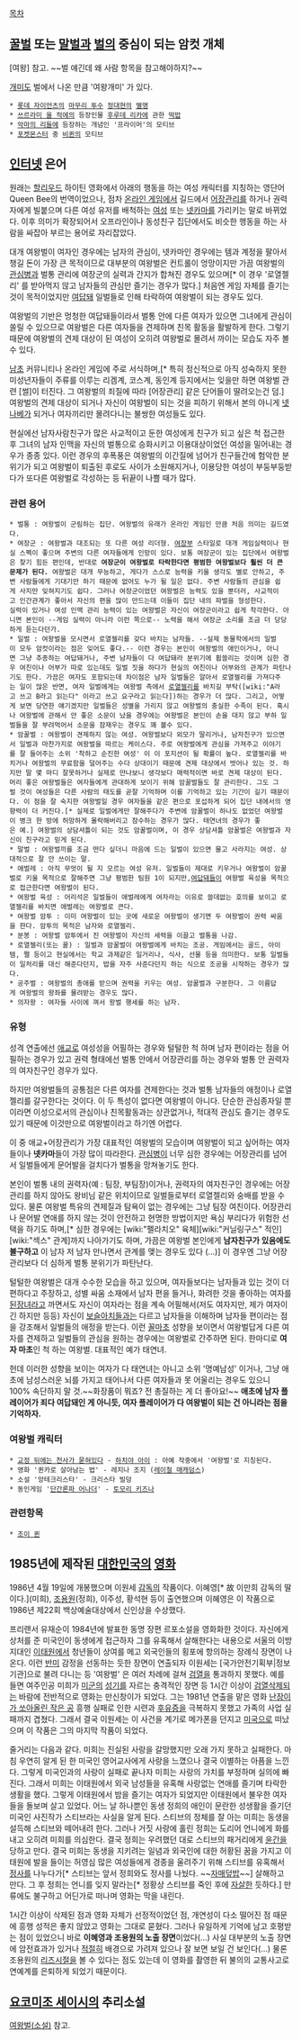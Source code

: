 [[목차]]

== [[꿀벌]] 또는 [[말벌]]과 [[벌]]의 중심이 되는 암컷 개체 ==
[여왕] 참고. ~~벌 얘긴데 왜 사람 항목을 참고해야하지?~~

[[개미]]도 벌에서 나온 만큼 '여왕개미' 가 있다.

 * [[롯데 자이언츠]]의 [[마무리 투수]] [[정대현]]의 [[별명]]
 * [[쓰르라미 울 적에]]의 등장인물 [[후루데 리카]]에 관한 [[떡밥]]
 * [[악마의 리들]]에 등장하는 개념인 '프라이머'의 모티브
 * [[포켓몬스터]] 중 [[비퀸]]의 모티브

== [[인터넷]] 은어 ==
원래는 [[할리우드]] 하이틴 영화에서 아래의 행동을 하는 여성 캐릭터를 지칭하는 영단어 Queen Bee의 번역이었으나, 점차 [[온라인 게임]]에서 길드에서 [[어장관리]]를 하거나 권력자에게 빌붙으며 다른 여성 유저를 배척하는 [[여성]] 또는 [[넷카마]]를 가리키는 말로 바뀌었다. 이후 의미가 확장되어서 오프라인이나 동성친구 집단에서도 비슷한 행동을 하는 사람을 싸잡아 부르는 용어로 자리잡았다.

대개 여왕벌이 여자인 경우에는 남자의 관심이, 넷카마인 경우에는 템과 계정을 팔아서 챙길 돈이 가장 큰 목적이므로 대부분의 여왕벌은 컨트롤이 엉망이지만 가끔 여왕벌의 [[관심병]]과 벌통 관리에 여장군의 실력과 간지가 합쳐진 경우도 있으며[* 이 경우 '로열젤리' 를 받아먹지 않고 남자들의 관심만 즐기는 경우가 많다.] 처음엔 게임 자체를 즐기는 것이 목적이었지만 [[여답돼]] 일벌들로 인해 타락하여 여왕벌이 되는 경우도 있다.

여왕벌의 기반은 멍청한 여답돼들이라서 벌통 안에 다른 여자가 있으면 그녀에게 관심이 쏠릴 수 있으므로 여왕벌은 다른 여자들을 견제하며 친목 활동을 활발하게 한다. 그렇기 때문에 여왕벌의 견제 대상이 된 여성이 오히려 여왕벌로 몰려서 까이는 모습도 자주 볼 수 있다.

[[남초]] 커뮤니티나 온라인 게임에 주로 서식하며,[* 특히 정신적으로 아직 성숙하지 못한 미성년자들이 주류를 이루는 리겜계, 코스계, 동인계 등지에서는 잊을만 하면 여왕벌 관련 [썰]이 터진다. 그 여왕벌의 죄질에 따라 [어장관리] 같은 단어들이 딸려오는건 덤.] 여왕벌의 견제 대상이 되거나 자신이 여왕벌이 되는 것을 피하기 위해서 본의 아니게 [[넷나베]]가 되거나 여자끼리만 몰려다니는 불쌍한 여성들도 있다.

현실에선 남자사람친구가 많은 사교적이고 둔한 여성에게 친구가 되고 싶은 척 접근한 후 그녀의 남자 인맥을 자신의 벌통으로 승화시키고 이용대상이었던 여성을 밀어내는 경우가 종종 있다. 이런 경우의 후폭풍은 여왕벌의 이간질에 넘어가 친구들간에 험악한 분위기가 되고 여왕벌이 퇴출된 후로도 사이가 소원해지거나, 이용당한 여성이 부둥부둥받다가 또다른 여왕벌로 각성하는 등 뒤끝이 나쁠 때가 많다.

=== 관련 용어 ===
 * 벌통 : 여왕벌이 군림하는 집단. 여왕벌의 유래가 온라인 게임인 만큼 처음 의미는 길드였다.
 * 여장군 : 여왕벌과 대조되는 또 다른 여성 리더형. [[여장부]] 스타일로 대개 게임실력이나 현실 스펙이 좋으며 주변의 다른 여자들에게 인망이 있다. 보통 여장군이 있는 집단에서 여왕벌은 찾기 힘든 편인데, 반대로 '''여장군이 여왕벌로 타락한다면 평범한 여왕벌보다 훨씬 더 큰 문제가 된다.''' 여왕벌은 대개 무능하고, 게다가 스스로 능력을 키울 생각도 별로 안하고, 주변 사람들에게 기대기만 하기 때문에 없어도 누가 될 일은 없다. 주변 사람들의 관심을 쉽게 사지만 잊혀지기도 쉽다. 그러나 여장군이었던 여왕벌은 능력도 있을 뿐더러, 사교적이고 인간관계가 좋아서 자신의 편을 많이 만드는데 이들이 집단 내의 파벌을 형성한다.
 실력이 있거나 여성 인맥 관리 능력이 있는 여왕벌은 자신이 여장군이라고 쉽게 착각한다. 아니면 본인이 --게임 실력이 아니라 이런 쪽으로-- 노력을 해서 여장군 소리를 조금 더 당당하게 듣는다던가.
 * 일벌 : 여왕벌을 모시면서 로열젤리를 갖다 바치는 남자들. --실제 동물학에서의 일벌이 모두 암컷이라는 점은 잊어도 좋다.-- 이런 경우는 본인이 여왕벌의 애인이거나, 아니면 그냥 추종하는 여답돼거나, 주변 남자들이 다 여답돼라 분위기에 휩쓸리는 것이며 심한 경우 여친이나 어부가 따로 있는데도 일벌 짓을 하다가 현실의 여친이나 어부와의 관계가 파탄나기도 한다. 가끔은 여자도 포함되는데 차이점은 남자 일벌들은 알아서 로열젤리를 가져다주는 일이 많은 반면, 여자 일벌에게는 여왕벌 측에서 [[로열젤리]]를 바치길 부탁([wiki:"A라고 쓰고 B라고 읽는다" 이라고 쓰고 요구라고 읽는다])하는 경우가 더 많다. 그리고, 어떻게 보면 당연한 얘기겠지만 일벌들은 성별을 가리지 않고 여왕벌의 충실한 수족이 된다. 혹시나 여왕벌에 관해서 안 좋은 소문이 났을 경우에는 여왕벌은 본인이 손을 대지 않고 부하 일벌들을 잘 부려먹어서 소문을 잠재우는 경우도 꽤 볼수 있다.
 * 암꿀벌 : 여왕벌이 견제하지 않는 여성. 여왕벌보다 외모가 딸리거나, 남자친구가 있으면서 일벌과 마찬가지로 여왕벌을 따르는 케이스다. 주로 여왕벌에게 관심을 가져주고 이야기를 잘 들어주는 소위 '착하고 순진한 여성' 이 이 포지션이 될 확률이 높다. 로열젤리를 바치거나 여왕벌의 무료함을 덜어주는 수다 상대이기 때문에 견제 대상에서 벗어나 있는 것. 하지만 말 몇 마디 잘못하거나 실제로 만나보니 생각보다 매력적이면 바로 견제 대상이 된다.
 머리 좋은 여왕벌들은 여자들에게 관대하게 보이기 위해 암꿀벌들도 잘 관리한다. 그도 그럴 것이 여성들은 다른 사람의 태도를 곧잘 기억하며 이를 기억하고 있는 기간이 길기 때문이다. 이 점을 잘 숙지한 여왕벌일 경우 여자들을 같은 편으로 포섭하게 되어 집단 내에서의 영향력이 더 커진다.[* 실제로 일벌에게만 잘해주다가 주변에 암꿀벌이 하나도 없었던 여왕벌이 병크 한 방에 허망하게 몰락해버리고 잠수하는 경우가 많다. 태연녀의 경우가 좋은 예.] 여왕벌의 상담셔틀이 되는 것도 암꿀벌이며, 이 경우 상담셔틀 암꿀벌은 여왕벌과 자신이 친구라고 믿게 된다.
 * 말벌 : 여왕벌끼를 조금 떤다 싶더니 마음에 드는 일벌이 있으면 물고 사라지는 여성. 상대적으로 잘 안 쓰이는 말.
 * 애벌레 : 아직 무엇이 될 지 모르는 여성 유저. 일벌들이 제대로 키우거나 여왕벌이 암꿀벌로 키울 목적으로 잘해주면 그냥 평범한 팀원 1이 되지만,[[여답돼]]들이 여왕벌 육성을 목적으로 접근한다면 여왕벌이 된다.
 * 여왕벌 육성 : 어리석은 일벌들이 애벌레에게 여자라는 이유로 쓸데없는 호의를 보이고 로열젤리를 바치면 애벌레는 여왕벌로 큰다.
 * 여왕벌 암투 : 이미 여왕벌이 있는 곳에 새로운 여왕벌이 생기면 두 여왕벌이 권력 싸움을 한다. 암투의 목적은 남자와 로열젤리.
 * 분봉 : 여왕벌 암투에서 진 여왕벌이 자신의 세력을 이끌고 벌통을 나감.
 * 로열젤리(또는 꿀) : 일벌과 암꿀벌이 여왕벌에게 바치는 조공. 게임에서는 골드, 아이템, 쩔 등이고 현실에서는 학교 과제같은 일거리나, 식사, 선물 등을 의미한다. 보통 일벌들이 일처리를 대신 해준다던지, 밥을 자주 사준다던지 하는 식으로 조공을 시작하는 경우가 많다.
 * 공주벌 : 여왕벌의 총애를 받으며 권력을 키우는 여성. 암꿀벌과 구분한다. 그 이름답게 여왕벌의 왕좌를 물려받는 경우도 많다.
 * 의자왕 : 여자들 사이에 껴서 왕벌 행세를 하는 남자.

=== 유형 ===
성격 연출에선 [[애교]]로 여성성을 어필하는 경우와 털털한 척 하며 남자 편이라는 점을 어필하는 경우가 있고 권력 형태에선 벌통 안에서 어장관리를 하는 경우와 벌통 안 권력자의 여자친구인 경우가 있다.

하지만 여왕벌들의 공통점은 다른 여자를 견제한다는 것과 벌통 남자들의 애정이나 로열젤리를 갈구한다는 것이다. 이 두 특성이 없다면 여왕벌이 아니다. 단순한 관심종자일 뿐이라면 이성으로서의 관심이나 친목활동과는 상관없거나, 적대적 관심도 즐기는 경우도 있기 때문에 이것만으로 여왕벌이라고 하기엔 어렵다.

이 중 애교+어장관리가 가장 대표적인 여왕벌의 모습이며 여왕벌이 되고 싶어하는 여자들이나 '''넷카마'''들이 가장 많이 따라한다. [[관심병]]이 너무 심한 경우에는 어장관리를 넘어서 일벌들에게 문어발을 걸치다가 벌통을 망쳐놓기도 한다.

본인이 벌통 내의 권력자(예 : 팀장, 부팀장)이거나, 권력자의 여자친구인 경우에는 어장관리를 하지 않아도 왕비님 같은 위치이므로 일벌들로부터 로열젤리와 숭배를 받을 수 있다. 물론 여왕벌 특유의 견제질과 탐욕이 없는 경우에는 그냥 팀장 여친이다. 어장관리나 문어발 연애를 하지 않는 것이 안전하고 현명한 방법이지만 욕심 부리다가 위험한 선택을 하기도 하며,[* 심한 경우에는 [wiki:"펠라치오" 육체][wiki:"커닐링구스" 적인] [wiki:"섹스" 관계]까지 나아가기도 하며, 가끔은 여왕벌 본인에게 '''남자친구가 있음에도 불구하고''' 이 남자 저 남자 만나면서 관계를 맺는 경우도 있다 (...)] 이 경우엔 그냥 어장관리보다 더 심하게 벌통 분위기가 파탄난다.

털털한 여왕벌은 대개 수수한 모습을 하고 있으며, 여자들보다는 남자들과 있는 것이 더 편하다고 주장하고, 성별 싸움 소재에서 남자 편을 들거나, 화려한 것을 좋아하는 여자를 [[된장녀]]라고 까면서도 자신이 여자라는 점을 계속 어필해서(저도 여자지만, 제가 여자이긴 하지만 등등) 자신이 [[보슬아치]]들과는 다르고 남자들을 이해하며 남자들 편이라는 점을 강조해서 일벌들의 애정을 받는다. 이런 [[꼴마초]] 성향을 보이면서 여왕벌답게 다른 여자를 견제하고 일벌들의 관심을 원하는 경우에는 여왕벌로 간주하면 된다. 한마디로 '''여자 마초'''인 척 하는 여왕벌. 대표적인 예가 태연녀.

헌데 이러한 성향을 보이는 여자가 다 태연녀는 아니고 소위 '명예남성' 이거나, 그냥 애초에 남성스러운 뇌를 가지고 태어나서 다른 여자들과 못 어울리는 경우도 있으니 100% 속단하지 말 것.~~화장품이 뭐죠? 전 총질하는 게 더 좋아요!~~ '''애초에 남자 플레이어가 죄다 여답돼인 게 아니듯, 여자 플레이어가 다 여왕벌이 되는 건 아니라는 점을 기억하자.'''

=== 여왕벌 캐릭터 ===
 * [[교정 뒤에는 천사가 묻혀있다]] - [[하치야 아이]] : 아예 작중에서 '여왕벌'로 지칭된다. 
 * 영화 '퀸카로 살아남는 법' - 레지나 조지 ([[레이철 매캐덤스]])
 * 소설 '앙테크리스타' - 크리스타 빌덩
 * 동인게임 '[[단간론파 어나더]]' - [[토모리 키즈나]]
=== 관련항목 ===
 * [[퀸스피러시|조이 퀸]]
== 1985년에 제작된 [[대한민국]]의 [[영화]] ==
1986년 4월 19일에 개봉했으며 이원세 [[감독]]의 작품이다. 이혜영[* 故 이만희 감독의 딸이다.](미희), [[조용원]](정희), 이주성, 황석현 등이 출연했으며 이혜영은 이 작품으로 1986년 제22회 백상예술대상에서 신인상을 수상했다.

프리랜서 유재순이 1984년에 발표한 동명 장편 르포소설을 영화화한 것이다. 자신에게 상처를 준 미국인이 동생에게 접근하자 그를 유혹해서 살해한다는 내용으로 서울의 이방지대인 [[이태원]]에서 청년들이 상여를 메고 외국인들의 횡포에 항의하는 장례식 장면이 나온다. 이런 [[반미]] 감정을 선동하는 듯한 장면이 연출되자 이원세는 [국가안전기획부|정보기관]으로 불려 다니는 등 '여왕벌' 은 여러 차례에 걸쳐 [[검열]]을 통과하지 못했다. 예를 들면 여주인공 미희가 [[미군]]의 [[성기]]를 자르는 충격적인 장면 등 1시간 이상이 [[검열삭제]]되는 바람에 전반적으로 영화는 만신창이가 되었다. 그는 1981년 연출을 맡은 영화 [[난장이가 쏘아올린 작은 공]] 흥행 실패로 인한 시련과 [[후유증]]을 극복하지 못했고 가족의 사업 실패까지 겹쳤다. 그래서 결국 이원세는 이 사건을 계기로 메가폰을 던지고 [[미국]]으로 떠났으며 이 작품은 그의 마지막 작품이 되었다.

줄거리는 다음과 같다. 미희는 진실된 사랑을 갈망했지만 오래 가지 못하고 실패한다. 마침 우연히 알게 된 한 미국인 영어교사에게 사랑을 느꼈으나 결국 이별하는 아픔을 느낀다. 그렇게 미국인과의 사랑이 실패로 끝나자 미희는 사랑의 가치를 부정하며 실의에 빠진다. 그래서 미희는 이태원에서 외국 남성들을 유혹해 사랑없는 연애를 즐기며 타락한 생활을 했다. 그렇게 이태원에서 밤을 즐기는 여자가 되었지만 이태원에서 불우한 여자들을 돌보며 살고 있었다. 어느 날 하나뿐인 동생 정희의 애인이 문란한 성생활을 즐기던 미국인 사진작가 스티브라는 사실을 알게 된다. 스티브의 정체를 잘 아는 미희는 동생을 설득해 스티브와 떼어내려 한다. 그러나 거짓 사랑에 홀린 정희는 도리어 언니에게 화를 내고 오히려 미희를 의심한다. 결국 정희는 우려했던 대로 스티브의 패거리에게 [[집단 성폭행|윤간]]을 당하고 만다. 결국 미희는 동생을 지키려는 일념과 외국인에 대한 허황된 꿈을 가지고 이태원에 발을 들이는 허영심 많은 여성들에게 경종을 울려주기 위해 스티브를 유혹해서 [[정사]]를 나누다가[* 스티브는 앞서 정희와도 정사를 나눴다. ~~[[자매덮밥]]~~] 살해하고 만다. 그 후 정희는 언니를 잊지 말라는[* 정황상 스티브를 죽인 후에 [[자살]]한 듯하다.] 만류에도 불구하고 어딘가로 떠나며 영화는 막을 내린다.

1시간 이상이 삭제된 점과 영화 자체가 선정적이었던 점, 개연성이 다소 떨어진 점 때문에 흥행 성적은 좋지 않았고 영화는 그대로 묻혔다. 그러나 유일하게 기억에 남고 호평받는 점이 있었으니 바로 '''이혜영과 조용원의 노출 장면'''이었다(...) 사실 대부분의 노출 장면에 암전효과가 있거나 [[적절]]히 배경으로 가려져 있으나 잘 보면 보일 건 보인다(...) 물론 조용원의 [[리즈시절]]을 볼 수 있다는 점도 있는데 이 영화를 촬영한 뒤 불의의 교통사고로 연예계를 은퇴하게 되었기 때문이다.


== [[요코미조 세이시]]의 추리소설 ==
[[여왕벌(소설)]] 참고.
